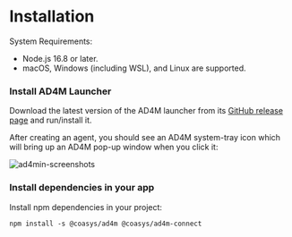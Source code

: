 # Installation

System Requirements:

- Node.js 16.8 or later.
- macOS, Windows (including WSL), and Linux are supported.

### Install AD4M Launcher

Download the latest version of the AD4M launcher from
its [GitHub release page](https://github.com/coasys/ad4m/releases) and run/install it.

After creating an agent, you should see an AD4M system-tray icon which will
bring up an AD4M pop-up window when you click it:

![ad4min-screenshots](/images/launcher.jpg)

### Install dependencies in your app

Install npm dependencies in your project:

```
npm install -s @coasys/ad4m @coasys/ad4m-connect
```
